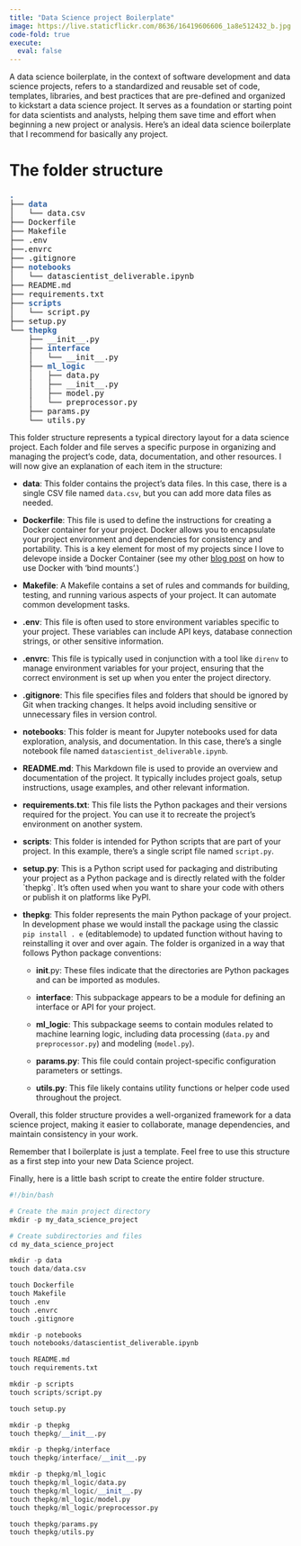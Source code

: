 ```yaml
---
title: "Data Science project Boilerplate"
image: https://live.staticflickr.com/8636/16419606606_1a8e512432_b.jpg
code-fold: true
execute:
  eval: false
---
```


::: justify
A data science boilerplate, in the context of software development and data science projects, refers to a standardized and reusable set of code, templates, libraries, and best practices that are pre-defined and organized to kickstart a data science project. It serves as a foundation or starting point for data scientists and analysts, helping them save time and effort when beginning a new project or analysis. Here's an ideal data science boilerplate that I recommend for basically any project.

# The folder structure

```{=html}
<pre><font color="#3465A4"><b>.</b></font>
├── <font color="#3465A4"><b>data</b></font>
│   └── data.csv
├── Dockerfile
├── Makefile
├── .env
├──.envrc
├── .gitignore
├── <font color="#3465A4"><b>notebooks</b></font>
│   └── datascientist_deliverable.ipynb
├── README.md
├── requirements.txt
├── <font color="#3465A4"><b>scripts</b></font>
│   └── script.py
├── setup.py
└── <font color="#3465A4"><b>thepkg</b></font>
    ├── __init__.py
    ├── <font color="#3465A4"><b>interface</b></font>
    │   └── __init__.py
    ├── <font color="#3465A4"><b>ml_logic</b></font>
    │   ├── data.py
    │   ├── __init__.py
    │   ├── model.py
    │   └── preprocessor.py
    ├── params.py
    └── utils.py
</pre>
```
This folder structure represents a typical directory layout for a data science project. Each folder and file serves a specific purpose in organizing and managing the project's code, data, documentation, and other resources. I will now give an explanation of each item in the structure:

-   **data**: This folder contains the project's data files. In this case, there is a single CSV file named `data.csv`, but you can add more data files as needed.

-   **Dockerfile**: This file is used to define the instructions for creating a Docker container for your project. Docker allows you to encapsulate your project environment and dependencies for consistency and portability. This is a key element for most of my projects since I love to delevope inside a Docker Container (see my other [blog post](https://athammad.github.io/site/posts/Developing%20in%20a%20Docker%20container.html) on how to use Docker with 'bind mounts'.)

-   **Makefile**: A Makefile contains a set of rules and commands for building, testing, and running various aspects of your project. It can automate common development tasks.

-   **.env**: This file is often used to store environment variables specific to your project. These variables can include API keys, database connection strings, or other sensitive information.

-   **.envrc**: This file is typically used in conjunction with a tool like `direnv` to manage environment variables for your project, ensuring that the correct environment is set up when you enter the project directory.

-   **.gitignore**: This file specifies files and folders that should be ignored by Git when tracking changes. It helps avoid including sensitive or unnecessary files in version control.

-   **notebooks**: This folder is meant for Jupyter notebooks used for data exploration, analysis, and documentation. In this case, there's a single notebook file named `datascientist_deliverable.ipynb`.

-   **README.md**: This Markdown file is used to provide an overview and documentation of the project. It typically includes project goals, setup instructions, usage examples, and other relevant information.

-   **requirements.txt**: This file lists the Python packages and their versions required for the project. You can use it to recreate the project's environment on another system.

-   **scripts**: This folder is intended for Python scripts that are part of your project. In this example, there's a single script file named `script.py`.

-   **setup.py**: This is a Python script used for packaging and distributing your project as a Python package and is directly related with the folder \`thepkg\`. It's often used when you want to share your code with others or publish it on platforms like PyPI.

-   **thepkg**: This folder represents the main Python package of your project. In development phase we would install the package using the classic `pip install . e` (editablemode) to updated function without having to reinstalling it over and over again. The folder is organized in a way that follows Python package conventions:

    -   **init**.py: These files indicate that the directories are Python packages and can be imported as modules.

    -   **interface**: This subpackage appears to be a module for defining an interface or API for your project.

    -   **ml_logic**: This subpackage seems to contain modules related to machine learning logic, including data processing (`data.py` and `preprocessor.py`) and modeling (`model.py`).

    -   **params.py**: This file could contain project-specific configuration parameters or settings.

    -   **utils.py**: This file likely contains utility functions or helper code used throughout the project.

Overall, this folder structure provides a well-organized framework for a data science project, making it easier to collaborate, manage dependencies, and maintain consistency in your work.

Remember that I boilerplate is just a template. Feel free to use this structure as a first step into your new Data Science project.

Finally, here is a little bash script to create the entire folder structure.
:::

```python

#!/bin/bash

# Create the main project directory
mkdir -p my_data_science_project

# Create subdirectories and files
cd my_data_science_project

mkdir -p data
touch data/data.csv

touch Dockerfile
touch Makefile
touch .env
touch .envrc
touch .gitignore

mkdir -p notebooks
touch notebooks/datascientist_deliverable.ipynb

touch README.md
touch requirements.txt

mkdir -p scripts
touch scripts/script.py

touch setup.py

mkdir -p thepkg
touch thepkg/__init__.py

mkdir -p thepkg/interface
touch thepkg/interface/__init__.py

mkdir -p thepkg/ml_logic
touch thepkg/ml_logic/data.py
touch thepkg/ml_logic/__init__.py
touch thepkg/ml_logic/model.py
touch thepkg/ml_logic/preprocessor.py

touch thepkg/params.py
touch thepkg/utils.py

```
